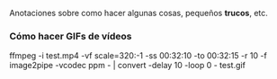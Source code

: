 {{header|1=Trucos}}

Anotaciones sobre como hacer algunas cosas, pequeños '''trucos''', etc.

=== Cómo hacer GIFs de vídeos ===

ffmpeg -i test.mp4 -vf scale=320:-1 -ss 00:32:10 -to 00:32:15 -r 10 -f image2pipe -vcodec ppm - | convert -delay 10 -loop 0 - test.gif

{{footer}}
